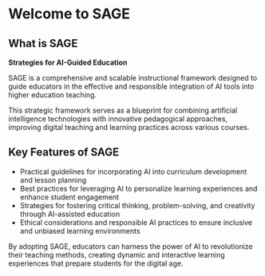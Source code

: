 # Welcome to SAGE

## What is SAGE

**Strategies for AI-Guided Education**

SAGE is a comprehensive and scalable instructional framework designed to guide educators in the effective and responsible integration of AI tools into higher education teaching.

This strategic framework serves as a blueprint for combining artificial intelligence technologies with innovative pedagogical approaches, improving digital teaching and learning practices across various courses.

## Key Features of SAGE

- Practical guidelines for incorporating AI into curriculum development and lesson planning
- Best practices for leveraging AI to personalize learning experiences and enhance student engagement
- Strategies for fostering critical thinking, problem-solving, and creativity through AI-assisted education
- Ethical considerations and responsible AI practices to ensure inclusive and unbiased learning environments

By adopting SAGE, educators can harness the power of AI to revolutionize their teaching methods, creating dynamic and interactive learning experiences that prepare students for the digital age.

